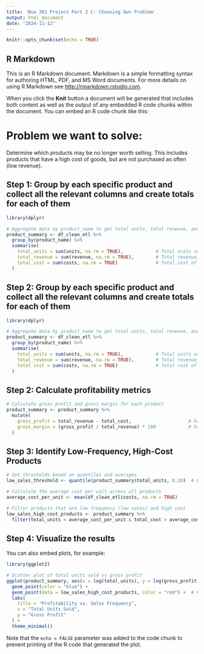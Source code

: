 ```yaml
---
title: 'Bua 301 Project Part 2 C: Choosing Own Problem'
output: html_document
date: "2024-11-12"
---
```


```r
knitr::opts_chunk$set(echo = TRUE)
```

## R Markdown

This is an R Markdown document. Markdown is a simple formatting syntax for authoring HTML, PDF, and MS Word documents. For more details on using R Markdown see <http://rmarkdown.rstudio.com>.

When you click the **Knit** button a document will be generated that includes both content as well as the output of any embedded R code chunks within the document. You can embed an R code chunk like this:

# **Problem we want to solve:**

Determine which products may be no longer worth selling. This includes products that have a high cost of goods, but are not purchased as often (low revenue).

## Step 1: Group by each specific product and collect all the relevant columns and create totals for each of them

```r
library(dplyr)

# Aggregate data by product_name to get total units, total revenue, and total costs
product_summary <- df_clean_etl %>%
  group_by(product_name) %>%
  summarise(
    total_units = sum(units, na.rm = TRUE),            # Total units sold, per product
    total_revenue = sum(revenue, na.rm = TRUE),        # Total revenue, per product
    total_cost = sum(costs, na.rm = TRUE)              # Total cost of goods sold, per product
  )

```

## Step 2: Group by each specific product and collect all the relevant columns and create totals for each of them

```r
library(dplyr)

# Aggregate data by product_name to get total units, total revenue, and total costs
product_summary <- df_clean_etl %>%
  group_by(product_name) %>%
  summarise(
    total_units = sum(units, na.rm = TRUE),            # Total units sold, per product
    total_revenue = sum(revenue, na.rm = TRUE),        # Total revenue, per product
    total_cost = sum(costs, na.rm = TRUE)              # Total cost of goods sold, per product
  )

```

## 

## Step 2: Calculate profitability metrics

```r
# Calculate gross profit and gross margin for each product
product_summary <- product_summary %>%
  mutate(
    gross_profit = total_revenue - total_cost,                     # Gross profit
    gross_margin = (gross_profit / total_revenue) * 100            # Gross margin percentage
  )


```

## Step 3: Identify Low-Frequency, High-Cost Products

```r
# Set thresholds based on quantiles and averages
low_sales_threshold <- quantile(product_summary$total_units, 0.20)  # Bottom 20% for units sold

# Calculate the average cost per unit across all products
average_cost_per_unit <- mean(df_clean_etl$costs, na.rm = TRUE)

# Filter products that are low frequency (low sales) and high cost
low_sales_high_cost_products <- product_summary %>%
  filter(total_units < average_cost_per_unit & total_cost > average_cost_per_unit)

```

## 

## Step 4: Visualize the results

You can also embed plots, for example:

```r
library(ggplot2)

# Scatter plot of total units sold vs gross profit
ggplot(product_summary, aes(x = log(total_units), y = log(gross_profit))) +
  geom_point(color = "blue") +
  geom_point(data = low_sales_high_cost_products, color = "red") +  # Highlight the identified products
  labs(
    title = "Profitability vs. Sales Frequency",
    x = "Total Units Sold",
    y = "Gross Profit"
  ) +
  theme_minimal()

```

Note that the `echo = FALSE` parameter was added to the code chunk to prevent printing of the R code that generated the plot.
